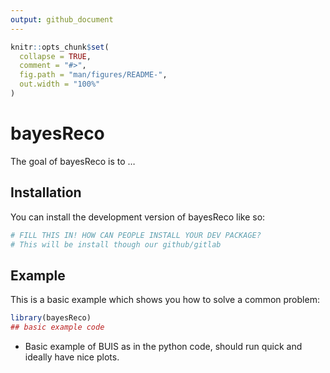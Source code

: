 ```yaml
---
output: github_document
---
```


<!-- README.md is generated from README.Rmd. Please edit that file -->

```r
knitr::opts_chunk$set(
  collapse = TRUE,
  comment = "#>",
  fig.path = "man/figures/README-",
  out.width = "100%"
)
```

# bayesReco

<!-- badges: start -->
<!-- badges: end -->

The goal of bayesReco is to ...

## Installation

You can install the development version of bayesReco like so:

``` r
# FILL THIS IN! HOW CAN PEOPLE INSTALL YOUR DEV PACKAGE?
# This will be install though our github/gitlab
```

## Example



This is a basic example which shows you how to solve a common problem:

```r
library(bayesReco)
## basic example code
```

* Basic example of BUIS as in the python code, should run quick and ideally have nice plots.
